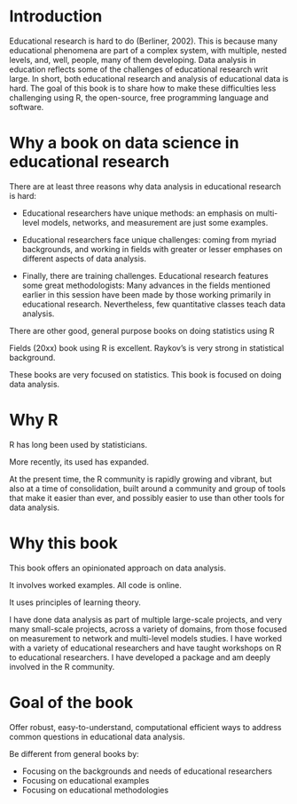# Introduction

Educational research is hard to do (Berliner, 2002). This is because many educational phenomena are part of a complex system, with multiple, nested levels, and, well, people, many of them developing. Data analysis in education reflects some of the challenges of educational research writ large. In short, both educational research and analysis of educational data is hard. The goal of this book is to share how to make these difficulties less challenging using R, the open-source, free programming language and software. 

# Why a book on data science in educational research

There are at least three reasons why data analysis in educational research is hard: 

- Educational researchers have unique methods: an emphasis on multi-level models, networks, and measurement are just some examples.

- Educational researchers face unique challenges: coming from myriad backgrounds, and working in fields with greater or lesser emphases on different aspects of data analysis. 

- Finally, there are training challenges. Educational research features some great methodologists: Many advances in the fields mentioned earlier in this session have been made by those working primarily in educational research. Nevertheless, few quantitative classes teach data analysis.

There are other good, general purpose books on doing statistics using R

Fields (20xx) book using R is excellent. Raykov's is very strong in statistical background. 

These books are very focused on statistics. This book is focused on doing data analysis. 

# Why R

R has long been used by statisticians. 

More recently, its used has expanded.

At the present time, the R community is rapidly growing and vibrant, but also at a time of consolidation, built around a community and group of tools that make it easier than ever, and possibly easier to use than other tools for data analysis. 

# Why this book

This book offers an opinionated approach on data analysis.

It involves worked examples. All code is online.

It uses principles of learning theory.

I have done data analysis as part of multiple large-scale projects, and very many small-scale projects, across a variety of domains, from those focused on measurement to network and multi-level models studies. I have worked with a variety of educational researchers and have taught workshops on R to educational researchers. I have developed a package and am deeply involved in the R community. 

# Goal of the book

Offer robust, easy-to-understand, computational efficient ways to address common questions in educational data analysis.

Be different from general books by:

- Focusing on the backgrounds and needs of educational researchers
- Focusing on educational examples
- Focusing on educational methodologies
